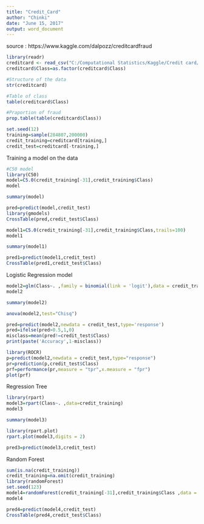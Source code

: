 ---
title: "Credit_Card"
author: "Chinki"
date: "June 15, 2017"
output: word_document
---
source : https://www.kaggle.com/dalpozz/creditcardfraud
```{r}
library(readr)
creditcard <- read_csv("C:/Computational Statistics/Kaggle/Credit card/creditcard.csv")
creditcard$Class=as.factor(creditcard$Class)
```
```{r}
#Structure of the data
str(creditcard)
```
```{r}
#Table of class 
table(creditcard$Class)
```
```{r}
#Praportion of fraud 
prop.table(table(creditcard$Class))
```

```{r}
set.seed(12)
training=sample(284807,200000)
credit_training=creditcard[training,]
credit_test=creditcard[-training,]
```


Training a model on the data
```{r}
#C50 model
library(C50)
model=C5.0(credit_training[-31],credit_training$Class)
model
```
```{r}
summary(model)
```
```{r}
pred=predict(model,credit_test)
library(gmodels)
CrossTable(pred,credit_test$Class)
```
```{r}
model1=C5.0(credit_training[-31],credit_training$Class,trails=100)
model1
```
```{r}
summary(model1)
```

```{r}
pred1=predict(model1,credit_test)
CrossTable(pred1,credit_test$Class)
```
Logistic Regression model
```{r}
model2=glm(Class~. ,family = binomial(link = 'logit'),data = credit_training)
model2
```
```{r}
summary(model2)
```
```{r}
anova(model2,test="Chisq")
```
```{r}
pred=predict(model2,newdata = credit_test,type='response')
pred=ifelse(pred>0.5,1,0)
misclass=mean(pred!=credit_test$Class)
print(paste('Accuracy',1-misclass))
```
```{r}
library(ROCR)
p=predict(model2,newdata = credit_test,type="response")
pr=prediction(p,credit_test$Class)
prf=performance(pr,measure = "tpr",x.measure = "fpr")
plot(prf)
```

Regression Tree
```{r}
library(rpart)
model3=rpart(Class~. ,data=credit_training)
model3
```
```{r}
summary(model3)
```
```{r}
library(rpart.plot)
rpart.plot(model3,digits = 2)
```
```{r}
pred3=predict(model3,credit_test)
```

Random Forest

```{r}
sum(is.na(credit_training))
credit_training=na.omit(credit_training)
library(randomForest)
set.seed(123)
model4=randomForest(credit_training[-31],credit_training$Class ,data = credit_test,ntree = 25)
model4
```

```{r}
pred4=predict(model4,credit_test)
CrossTable(pred4,credit_test$Class)
```





